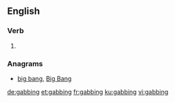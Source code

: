 ==English==

===Verb===
{{head|en|present participle}}

# {{present participle of|gab|lang=en}}

===Anagrams===
* [[big bang#English|big bang]], [[Big Bang#English|Big Bang]]

[[de:gabbing]]
[[et:gabbing]]
[[fr:gabbing]]
[[ku:gabbing]]
[[vi:gabbing]]